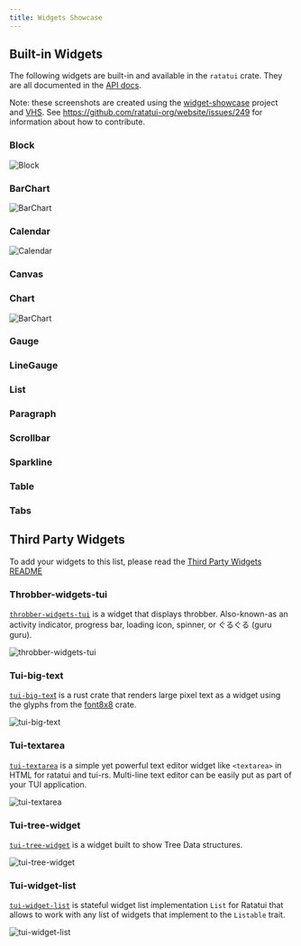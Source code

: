 ```yaml
---
title: Widgets Showcase
---
```



## Built-in Widgets <LinkBadge href="https://github.com/ratatui-org/website/issues/249" text="Help Wanted" variant="caution" />

The following widgets are built-in and available in the `ratatui` crate. They are all documented in
the [API docs](https://docs.rs/ratatui/latest/ratatui/widgets/index.html).

Note: these screenshots are created using the [widget-showcase] project and [VHS]. See
https://github.com/ratatui-org/website/issues/249 for information about how to contribute.

[widget-showcase]: https://github.com/ratatui-org/website/blob/main/code/widget-showcase
[VHS]: https://github.com/charmbracelet/vhs

### Block <LinkBadge href="https://docs.rs/ratatui/latest/ratatui/widgets/block/struct.Block.html" text="Docs" />

![Block](./block.png)

### BarChart <LinkBadge href="https://docs.rs/ratatui/latest/ratatui/widgets/struct.BarChart.html" text="Docs" />

![BarChart](./bar_chart.png)

### Calendar <LinkBadge href="https://docs.rs/ratatui/latest/ratatui/widgets/calendar/struct.Calendar.html" text="Docs" />

![Calendar](./calendar.png)

### Canvas <LinkBadge href="https://docs.rs/ratatui/latest/ratatui/widgets/canvas/struct.Canvas.html" text="Docs" />

### Chart <LinkBadge href="https://docs.rs/ratatui/latest/ratatui/widgets/struct.Chart.html" text="Docs" />

![BarChart](./chart.png)

### Gauge <LinkBadge href="https://docs.rs/ratatui/latest/ratatui/widgets/struct.Gauge.html" text="Docs" />

### LineGauge <LinkBadge href="https://docs.rs/ratatui/latest/ratatui/widgets/struct.LineGauge.html" text="Docs" />

### List <LinkBadge href="https://docs.rs/ratatui/latest/ratatui/widgets/struct.List.html" text="Docs" />

### Paragraph <LinkBadge href="https://docs.rs/ratatui/latest/ratatui/widgets/struct.Paragraph.html" text="Docs" />

### Scrollbar <LinkBadge href="https://docs.rs/ratatui/latest/ratatui/widgets/struct.Scrollbar.html" text="Docs" />

### Sparkline <LinkBadge href="https://docs.rs/ratatui/latest/ratatui/widgets/struct.Sparkline.html" text="Docs" />

### Table <LinkBadge href="https://docs.rs/ratatui/latest/ratatui/widgets/struct.Table.html" text="Docs" />

### Tabs <LinkBadge href="https://docs.rs/ratatui/latest/ratatui/widgets/struct.Tabs.html" text="Docs" />

## Third Party Widgets

To add your widgets to this list, please read the [Third Party Widgets
README](https://github.com/ratatui-org/website/tree/main/code/widget-showcase-third-party/README.md)

### Throbber-widgets-tui <LinkBadge text="Crate" href="https://crates.io/crates/throbber-widgets-tui" /> <LinkBadge text="Docs" href="https://docs.rs/throbber-widgets-tui" /> <LinkBadge text="GitHub" href="https://github.com/arkbig/throbber-widgets-tui" />

[`throbber-widgets-tui`](https://crates.io/crates/throbber-widgets-tui) is a widget that displays throbber. Also-known-as an activity indicator,
progress bar, loading icon, spinner, or ぐるぐる (guru guru).

![throbber-widgets-tui](./throbber-widgets-tui.gif)

### Tui-big-text <LinkBadge text="Crate" href="https://crates.io/crates/tui-big-text" /> <LinkBadge text="Docs" href="https://docs.rs/tui-big-text" /> <LinkBadge text="GitHub" href="https://github.com/joshka/tui-big-text" />

[`tui-big-tex`t](https://crates.io/crates/tui-big-text) is a rust crate that renders large pixel text
as a widget using the glyphs from the [font8x8](https://crates.io/crates/font8x8) crate.

![tui-big-text](./tui-big-text.png)

### Tui-textarea <LinkBadge text="Crate" href="https://crates.io/crates/tui-textarea" /> <LinkBadge text="Docs" href="https://docs.rs/tui-textarea" /> <LinkBadge text="GitHub" href="https://github.com/rhysd/tui-textarea" />

[`tui-textarea`](https://crates.io/crates/tui-textarea) is a simple yet powerful text editor widget
like `<textarea>` in HTML for ratatui and tui-rs. Multi-line text editor can be easily put as part
of your TUI application.

![tui-textarea](./tui-textarea.gif)

### Tui-tree-widget <LinkBadge text="Crate" href="https://crates.io/crates/tui-tree-widget" /> <LinkBadge text="Docs" href="https://docs.rs/tui-tree-widget" /> <LinkBadge text="GitHub" href="https://github.com/EdJoPaTo/tui-rs-tree-widget" />

[`tui-tree-widget`](https://crates.io/crates/tui-tree-widget) is a widget built to show Tree Data
structures.

![tui-tree-widget](./tui-treeview.gif)


### Tui-widget-list <LinkBadge text="Crate" href="https://crates.io/crates/tui-widget-list" /> <LinkBadge text="Docs" href="https://docs.rs/tui-widget-list" /> <LinkBadge text="GitHub" href="https://github.com/preiter93/tui-widget-list" />

[`tui-widget-list`](https://crates.io/crates/tui-widget-list) is stateful widget list implementation
`List` for Ratatui that allows to work with any list of widgets that implement to the `Listable`
trait. 

![tui-widget-list](./tui-widget-list.gif)

